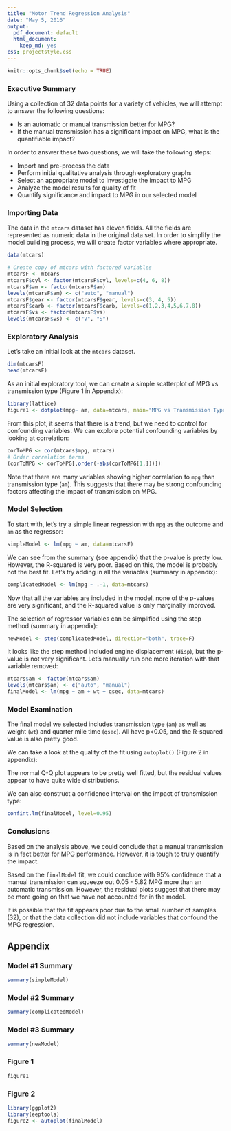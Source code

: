```yaml
---
title: "Motor Trend Regression Analysis"
date: "May 5, 2016"
output:
  pdf_document: default
  html_document:
    keep_md: yes
css: projectstyle.css
---
```


```r
knitr::opts_chunk$set(echo = TRUE)
```

### Executive Summary {#left}
Using a collection of 32 data points for a variety of vehicles, we will attempt to answer the following questions:

* Is an automatic or manual transmission better for MPG?
* If the manual transmission has a significant impact on MPG, what is the quantifiable impact?

In order to answer these two questions, we will take the following steps:

* Import and pre-process the data
* Perform initial qualitative analysis through exploratory graphs
* Select an appropriate model to investigate the impact to MPG
* Analyze the model results for quality of fit
* Quantify significance and impact to MPG in our selected model

### Importing Data
The data in the `mtcars` dataset has eleven fields. All the fields are represented as numeric data in the original data set. In order to simplify the model building process, we will create factor variables where appropriate.

```r
data(mtcars)

# Create copy of mtcars with factored variables
mtcarsF <- mtcars
mtcarsF$cyl <- factor(mtcarsF$cyl, levels=c(4, 6, 8))
mtcarsF$am <- factor(mtcarsF$am)
levels(mtcarsF$am) <- c("auto", "manual")
mtcarsF$gear <- factor(mtcarsF$gear, levels=c(3, 4, 5))
mtcarsF$carb <- factor(mtcarsF$carb, levels=c(1,2,3,4,5,6,7,8))
mtcarsF$vs <- factor(mtcarsF$vs)
levels(mtcarsF$vs) <- c("V", "S")
```

### Exploratory Analysis
Let's take an initial look at the `mtcars` dataset.
```r
dim(mtcarsF)
head(mtcarsF)
```

As an initial exploratory tool, we can create a simple scatterplot of MPG vs transmission type (Figure 1 in Appendix):

```r
library(lattice)
figure1 <- dotplot(mpg~ am, data=mtcars, main="MPG vs Transmission Type")
```

From this plot, it seems that there is a trend, but we need to control for confounding variables. We can explore potential confounding variables by looking at correlation:

```r
corToMPG <- cor(mtcars$mpg, mtcars)
# Order correlation terms
(corToMPG <- corToMPG[,order(-abs(corToMPG[1,]))])
```

Note that there are many variables showing higher correlation to `mpg` than transmission type (`am`).  This suggests that there may be strong confounding factors affecting the impact of transmission on MPG.

### Model Selection
To start with, let's try a simple linear regression with `mpg` as the outcome and `am` as the regressor:

```r
simpleModel <- lm(mpg ~ am, data=mtcarsF)
```

We can see from the summary (see appendix) that the p-value is pretty low.  However, the R-squared is very poor. Based on this, the model is probably not the best fit.  Let's try adding in all the variables (summary in appendix):

```r
complicatedModel <- lm(mpg ~ .-1, data=mtcars)
```

Now that all the variables are included in the model, none of the p-values are very significant, and the R-squared value is only marginally improved.

The selection of regressor variables can be simplified using the step method (summary in appendix):

```r
newModel <- step(complicatedModel, direction="both", trace=F)
```

It looks like the step method included engine displacement (`disp`), but the p-value is not very significant.  Let's manually run one more iteration with that variable removed:

```r
mtcars$am <- factor(mtcars$am)
levels(mtcars$am) <- c("auto", "manual")
finalModel <- lm(mpg ~ am + wt + qsec, data=mtcars)
```

### Model Examination
The final model we selected includes transmission type (`am`) as well as weight (`wt`) and quarter mile time (`qsec`).  All have p<0.05, and the R-squared value is also pretty good.

We can take a look at the quality of the fit using `autoplot()` (Figure 2 in appendix):

The normal Q-Q plot appears to be pretty well fitted, but the residual values appear to have quite wide distributions.

We can also construct a confidence interval on the impact of transmission type:
```r
confint.lm(finalModel, level=0.95)
```

### Conclusions
Based on the analysis above, we could conclude that a manual transmission is in fact better for MPG performance.  However, it is tough to truly quantify the impact.

Based on the `finalModel` fit, we could conclude with 95% confidence that a manual transmission can squeeze out 0.05 - 5.82 MPG more than an automatic transmission.  However, the residual plots suggest that there may be more going on that we have not accounted for in the model.

It is possible that the fit appears poor due to the small number of samples (32), or that the data collection did not include variables that confound the MPG regression.

## Appendix
### Model #1 Summary
```r
summary(simpleModel)
```
### Model #2 Summary
```r
summary(complicatedModel)
```
### Model #3 Summary
```r
summary(newModel)
```
### Figure 1
```r
figure1
```
### Figure 2
```r
library(ggplot2)
library(eeptools)
figure2 <- autoplot(finalModel)
```
